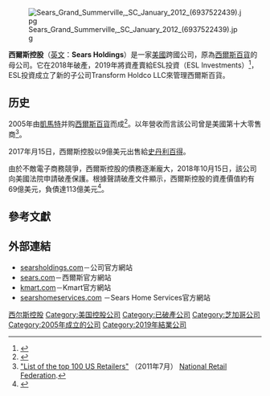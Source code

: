 {{Expand language|1=en|time=2020-08-01T11:22:10+00:00}}
{{Infobox company
| name = 西尔斯控股<br>Sears Holdings Corporation
| logo =
| logo_size =
| logo_alt = 
| logo_caption = 
| logo_padding = 
| image = 
| image_size = 
| image_alt = 
| image_caption = 
| type = 上市公司
| traded_as = {{plain list|
* {{NASDAQ|SHLD}}
* ([[罗素2000指数|罗素2000指数]])
}}
| industry = [[零售|零售]]
| genre = {{plain list|
* [[Big-box_store|Big-box store]]s
* [[Department_store|Department store]]s
}}
| fate = [[美国法典第11章破产法|美国法典第11章破产法]]（2018年10月）
| predecessor = {{plain list|
* Kmart Corporation<br />（1977–2004）
* Sears, Roebuck and Co.<br />（1892–2004）
}}
| founded = {{start date|2005|3|24|}}<ref name=10K/>
| defunct = {{End date|2019|2|11}}
| hq_location = 3333 Beverly Road
| hq_location_city = [[Hoffman_Estates,_Illinois|Hoffman Estates]], [[Illinois|Illinois]]
| hq_location_country = US
| num_locations = 
| num_locations_year = <!-- Year of num_locations data (if known) -->
| areas_served = {{flat list|
* United States
* Puerto Rico
* Guam
}}
| key_people = {{plain list|
* [[Eddie_Lampert|Eddie Lampert]]（董事长和前[[首席执行官|首席执行官]]）
}}
| revenue = {{decrease}} [[US$|US$]] 16.702 billion<ref name=10K>{{cite web|url=http://searsholdings.com/docs/investor/SHC_2015_Form_10-K.pdf|title=2015 Form 10-K, Sears Holding Company|publisher=Sears Holdings|accessdate=2018-10-20|archive-date=2016-05-21|archive-url=https://web.archive.org/web/20160521075823/http://searsholdings.com/docs/investor/SHC_2015_Form_10-K.pdf|dead-url=no}}</ref>
| revenue_year= 2017
| operating_income = {{increase}} US$ 10 million<ref name=10K/>
| income_year = 2017
| net_income = {{increase}} US$ 89 million<ref name=10K/>
| net_income_year = 2017
| assets = {{decrease}} US$ 7.262 billion<ref name=10K/>
| assets_year = 2017
| equity = {{increase}} US$ −3.723 billion<ref name=10K/>
| equity_year = 2017
| num_employees = 140,000<ref name=10K/>
| num_employees_year = 2017
| subsid = {{flat list|
* [[Kmart|Kmart]]
* [[西尔斯公司|西尔斯公司]]
}}
| website = {{URL|searsholdings.com}}
}}
[[File:Sears_Grand_Summerville,_SC_January_2012_(6937522439).jpg|thumb]]

'''西爾斯控股'''（[[英文|英文]]：'''Sears Holdings'''）是一家[[美國|美國]]跨國公司，原為[[西爾斯百貨|西爾斯百貨]]的母公司。它在2018年破產，2019年將資產賣給ESL投資（ESL Investments）<ref name="nyt1">{{cite news|url=https://www.nytimes.com/2018/10/14/business/sears-bankruptcy-filing-chapter-11.html|title=Sears, the Original Everything Store, Files for Bankruptcy|last=Corkery|first=Michael|date=|work=|access-date=|publisher=|archive-date=2019-10-20|archive-url=https://web.archive.org/web/20191020044009/https://www.nytimes.com/2018/10/14/business/sears-bankruptcy-filing-chapter-11.html|dead-url=no}}</ref>，ESL投資成立了新的子公司Transform Holdco LLC來管理西爾斯百貨。

==历史==
2005年由[[凱馬特|凱馬特]]并购[[西爾斯百貨|西爾斯百貨]]而成<ref>{{cite news | url=http://www.washingtonpost.com/wp-dyn/articles/A56358-2004Nov17.html | work=[[The_Washington_Post|The Washington Post]] | title=Sears, Kmart To Merge in $11B Deal | author=Barbash, Fred; Barbaro, Michael | date=2004年11月17日 | accessdate=2010年5月23日 | archive-date=2021年1月24日 | archive-url=https://web.archive.org/web/20210124211558/https://www.washingtonpost.com/wp-dyn/articles/A56358-2004Nov17.html | dead-url=no }}</ref>。以年營收而言該公司曾是美國第十大零售商<ref>[http://www.stores.org/2011/Top-100-Retailers "List of the top 100 US Retailers"] {{Wayback|url=http://www.stores.org/2011/Top-100-Retailers |date=20131111040359 }}（2011年7月） [[National_Retail_Federation|National Retail Federation]].</ref>。

2017年月15日，西爾斯控股以9億美元出售{{tsl|en|Craftsman (tools)|Craftsman}}給[[史丹利百得|史丹利百得]]。

由於不敵電子商務競爭，西爾斯控股的債務逐漸龐大，2018年10月15日，該公司向美國法院申請破產保護。根據聲請破產文件顯示，西爾斯控股的資產價值約有69億美元，負債達113億美元<ref>{{Cite news |url=https://www.bbc.co.uk/news/business-45859722 |title=US retailer Sears files for bankruptcy |work=BBC News |date=2018年10月15日 |accessdate=2018年10月15日 |archive-date=2020年11月9日 |archive-url=https://web.archive.org/web/20201109033615/https://www.bbc.co.uk/news/business-45859722 |dead-url=no }}</ref>。

==參考文獻==
{{Reflist}}

==外部連結==
{{Commons category|Sears Holdings}}
* [http://www.searsholdings.com/ searsholdings.com]{{Wayback|url=http://www.searsholdings.com/ |date=20120124221445 }}－公司官方網站
* [http://www.sears.com/ sears.com]{{Wayback|url=http://www.sears.com/ |date=20070217122009 }}－西爾斯官方網站
* [http://www.kmart.com/ kmart.com]{{Wayback|url=http://www.kmart.com/ |date=20120529022044 }}－Kmart官方網站
* [http://www.searshomeservices.com/ searshomeservices.com] {{Wayback|url=http://www.searshomeservices.com/ |date=20210316052928 }}－Sears Home Services官方網站


[[Category:西尔斯控股|]]
[[Category:美国控股公司|Category:美国控股公司]]
[[Category:已破產公司|Category:已破產公司]]
[[Category:芝加哥公司|Category:芝加哥公司]]
[[Category:2005年成立的公司|Category:2005年成立的公司]]
[[Category:2019年結業公司|Category:2019年結業公司]]